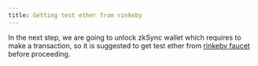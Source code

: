 ```yaml
---
title: Getting test ether from rinkeby
---
```


In the next step, we are going to unlock zkSync wallet which
requires to make a transaction, so it is suggested to get test ether from
[rinkeby faucet](https://faucet.rinkeby.io/) before proceeding.
